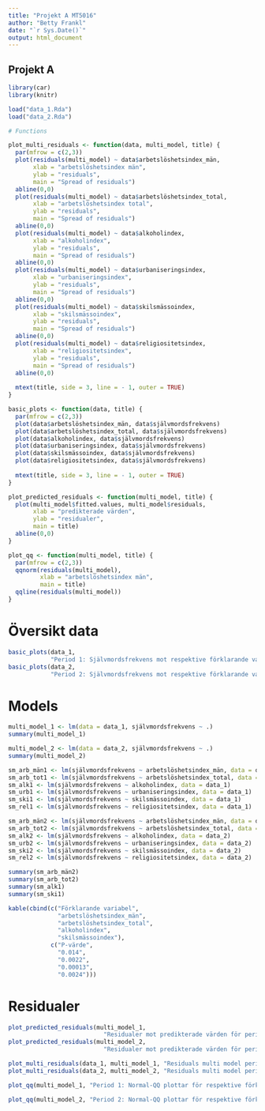 ---
title: "Projekt A MT5016"
author: "Betty Frankl"
date: "`r Sys.Date()`"
output: html_document
---

## Projekt A

```{r, include=FALSE}
library(car)
library(knitr)

load("data_1.Rda")
load("data_2.Rda")
```

```{r, include=FALSE}

# Functions

plot_multi_residuals <- function(data, multi_model, title) {
  par(mfrow = c(2,3))
  plot(residuals(multi_model) ~ data$arbetslöshetsindex_män, 
       xlab = "arbetslöshetsindex män",
       ylab = "residuals",
       main = "Spread of residuals")
  abline(0,0) 
  plot(residuals(multi_model) ~ data$arbetslöshetsindex_total, 
       xlab = "arbetslöshetsindex total",
       ylab = "residuals",
       main = "Spread of residuals")
  abline(0,0) 
  plot(residuals(multi_model) ~ data$alkoholindex, 
       xlab = "alkoholindex",
       ylab = "residuals",
       main = "Spread of residuals")
  abline(0,0) 
  plot(residuals(multi_model) ~ data$urbaniseringsindex, 
       xlab = "urbaniseringsindex",
       ylab = "residuals",
       main = "Spread of residuals")
  abline(0,0) 
  plot(residuals(multi_model) ~ data$skilsmässoindex, 
       xlab = "skilsmässoindex",
       ylab = "residuals",
       main = "Spread of residuals")
  abline(0,0) 
  plot(residuals(multi_model) ~ data$religiositetsindex, 
       xlab = "religiositetsindex",
       ylab = "residuals",
       main = "Spread of residuals")
  abline(0,0)
  
  mtext(title, side = 3, line = - 1, outer = TRUE)
}

basic_plots <- function(data, title) {
  par(mfrow = c(2,3))
  plot(data$arbetslöshetsindex_män, data$självmordsfrekvens)
  plot(data$arbetslöshetsindex_total, data$självmordsfrekvens)
  plot(data$alkoholindex, data$självmordsfrekvens)
  plot(data$urbaniseringsindex, data$självmordsfrekvens)
  plot(data$skilsmässoindex, data$självmordsfrekvens)
  plot(data$religiositetsindex, data$självmordsfrekvens)
  
  mtext(title, side = 3, line = - 1, outer = TRUE)
}

plot_predicted_residuals <- function(multi_model, title) {
  plot(multi_model$fitted.values, multi_model$residuals,
       xlab = "predikterade värden",
       ylab = "residualer",
       main = title)
  abline(0,0)
} 

plot_qq <- function(multi_model, title) {
  par(mfrow = c(2,3))
  qqnorm(residuals(multi_model), 
         xlab = "arbetslöshetsindex män",
         main = title)
  qqline(residuals(multi_model))
}
```

# Översikt data

```{r, echo=FALSE}
basic_plots(data_1, 
            "Period 1: Självmordsfrekvens mot respektive förklarande variabel")
basic_plots(data_2, 
            "Period 2: Självmordsfrekvens mot respektive förklarande variabel")
```

# Models 

```{r, echo=FALSE}
multi_model_1 <- lm(data = data_1, självmordsfrekvens ~ .)
summary(multi_model_1)
```

```{r, echo=FALSE}
multi_model_2 <- lm(data = data_2, självmordsfrekvens ~ .)
summary(multi_model_2)
```

```{r}
sm_arb_män1 <- lm(självmordsfrekvens ~ arbetslöshetsindex_män, data = data_1)
sm_arb_tot1 <- lm(självmordsfrekvens ~ arbetslöshetsindex_total, data = data_1)
sm_alk1 <- lm(självmordsfrekvens ~ alkoholindex, data = data_1)
sm_urb1 <- lm(självmordsfrekvens ~ urbaniseringsindex, data = data_1)
sm_ski1 <- lm(självmordsfrekvens ~ skilsmässoindex, data = data_1)
sm_rel1 <- lm(självmordsfrekvens ~ religiositetsindex, data = data_1)

sm_arb_män2 <- lm(självmordsfrekvens ~ arbetslöshetsindex_män, data = data_2)
sm_arb_tot2 <- lm(självmordsfrekvens ~ arbetslöshetsindex_total, data = data_2)
sm_alk2 <- lm(självmordsfrekvens ~ alkoholindex, data = data_2)
sm_urb2 <- lm(självmordsfrekvens ~ urbaniseringsindex, data = data_2)
sm_ski2 <- lm(självmordsfrekvens ~ skilsmässoindex, data = data_2)
sm_rel2 <- lm(självmordsfrekvens ~ religiositetsindex, data = data_2)
```

```{r, echo=FALSE}
summary(sm_arb_män2)
summary(sm_arb_tot2)
summary(sm_alk1)
summary(sm_ski1)
```

```{r}
kable(cbind(c("Förklarande variabel", 
              "arbetslöshetsindex_män",
              "arbetslöshetsindex_total",
              "alkoholindex",
              "skilsmässoindex"),
            c("P-värde",
              "0.014",
              "0.0022",
              "0.00013",
              "0.0024")))
```

# Residualer

```{r, echo=FALSE}
plot_predicted_residuals(multi_model_1, 
                           "Residualer mot predikterade värden för period 1")
plot_predicted_residuals(multi_model_2, 
                           "Residualer mot predikterade värden för period 2")
```

```{r, fig.cap="Residualer", echo=FALSE}
plot_multi_residuals(data_1, multi_model_1, "Residuals multi model period 1")
plot_multi_residuals(data_2, multi_model_2, "Residuals multi model period 2")
```

```{r, echo=FALSE}
plot_qq(multi_model_1, "Period 1: Normal-QQ plottar för respektive förklarande variabel")

plot_qq(multi_model_2, "Period 2: Normal-QQ plottar för respektive förklarande variabel")
```
